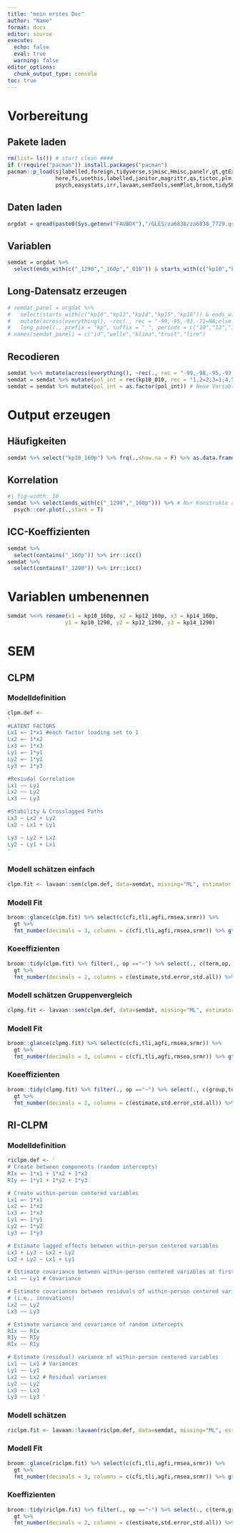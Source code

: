 ```yaml
---
title: "mein erstes Doc"
author: "Name"
format: docx
editor: source
execute: 
  echo: false
  eval: true
  warning: false
editor_options:
  chunk_output_type: console
toc: true
---
```


# Vorbereitung
## Pakete laden
```r
rm(list= ls()) # start clean ####
if (!require("pacman")) install.packages("pacman")
pacman::p_load(sjlabelled,foreign,tidyverse,sjmisc,Hmisc,panelr,gt,gtExtras,gtsummary,
               here,fs,usethis,labelled,janitor,magrittr,qs,tictoc,plm,
               psych,easystats,irr,lavaan,semTools,semPlot,broom,tidySEM)
```

## Daten laden
```r
orgdat = qread(paste0(Sys.getenv("FAUBOX"),"/GLES/za6838/za6838_7729.qs"))
```

## Variablen
```r
semdat = orgdat %>%
  select(ends_with(c("_1290","_160p","_010")) & starts_with(c("kp10","kp12","kp14")))

```

## Long-Datensatz erzeugen
```r
# semdat_panel = orgdat %>% 
#   select(starts_with(c("kp10","kp12","kp14","kp15","kp16")) & ends_with(c("_1290","_160p","_1500"))) %>% 
#   mutate(across(everything(), ~rec(., rec = "-99,-95,-93,-71=NA;else = copy"))) %>% 
#   long_panel(., prefix = "kp", suffix = "_", periods = c("10","12","14","15","16"), label_location = "beginning")
# names(semdat_panel) = c("id","welle","klima","trust","lire")
```


## Recodieren
```r
semdat %<>% mutate(across(everything(), ~rec(., rec = "-99,-98,-95,-93,-92=NA;else = copy"))) # Alles Missings ersetzen
semdat = semdat %>% mutate(pol_int = rec(kp10_010, rec = "1,2=2;3=1;4,5=0")) # Politisches Interesse zur Gruppen zusammenfassen
semdat = semdat %>% mutate(pol_int = as.factor(pol_int)) # Neue Variable als Kategoische Var. definieren
```

# Output erzeugen
## Häufigkeiten
```r
semdat %>% select("kp10_160p") %>% frq(.,show.na = F) %>% as.data.frame() %>% gt %>% gt_theme_nytimes()
```

## Korrelation
```r
#| fig-width: 10
semdat %>% select(ends_with(c("_1290","_160p"))) %>% # Nur Konstrukte auswählen
  psych::cor.plot(.,stars = T)
```


## ICC-Koeffizienten
```r
semdat %>% 
  select(contains("_160p")) %>% irr::icc()
semdat %>% 
  select(contains("_1290")) %>% irr::icc()
```
# Variablen umbenennen
```r
semdat %<>% rename(x1 = kp10_160p, x2 = kp12_160p, x3 = kp14_160p,
                  y1 = kp10_1290, y2 = kp12_1290, y3 = kp14_1290)

```

# SEM
## CLPM
### Modelldefinition
```r
clpm.def <-
'
#LATENT FACTORS
Lx1 =~ 1*x1 #each factor loading set to 1
Lx2 =~ 1*x2 
Lx3 =~ 1*x3
Ly1 =~ 1*y1
Ly2 =~ 1*y2
Ly3 =~ 1*y3

#Resiudal Correlation
Lx1 ~~ Ly1
Lx2 ~~ Ly2
Lx3 ~~ Ly3

#Stability & Crosslagged Paths
Lx3 ~ Lx2 + Ly2
Lx2 ~ Lx1 + Ly1

Ly3 ~ Ly2 + Lx2
Ly2 ~ Ly1 + Lx1
'
```

### Modell schätzen einfach
```r
clpm.fit <- lavaan::sem(clpm.def, data=semdat, missing="ML", estimator = "MLR",mimic="Mplus", meanstructure = T, int.ov.free = T)
```

### Modell Fit
```r
broom::glance(clpm.fit) %>% select(c(cfi,tli,agfi,rmsea,srmr)) %>% 
  gt %>%
  fmt_number(decimals = 3, columns = c(cfi,tli,agfi,rmsea,srmr)) %>% gt_theme_nytimes()
```

### Koeeffizienten
```r
broom::tidy(clpm.fit) %>% filter(., op =="~") %>% select(., c(term,op, estimate,std.error,p.value,std.all)) %>% 
  gt %>% 
  fmt_number(decimals = 2, columns = c(estimate,std.error,std.all)) %>% fmt_number(decimals = 3, columns = p.value)
```

### Modell schätzen Gruppenvergleich
```r
clpmg.fit <- lavaan::sem(clpm.def, data=semdat, missing="ML", estimator = "MLR",mimic="Mplus", meanstructure = T, int.ov.free = T, group="pol_int")
```

### Modell Fit
```r
broom::glance(clpmg.fit) %>% select(c(cfi,tli,agfi,rmsea,srmr)) %>% 
  gt %>%
  fmt_number(decimals = 3, columns = c(cfi,tli,agfi,rmsea,srmr)) %>% gt_theme_nytimes()
```

### Koeeffizienten
```r
broom::tidy(clpmg.fit) %>% filter(., op =="~") %>% select(., c(group,term,op, estimate,std.error,p.value,std.all)) %>% 
  gt %>% 
  fmt_number(decimals = 2, columns = c(estimate,std.error,std.all)) %>% fmt_number(decimals = 3, columns = p.value) %>% gt_split(row_every_n = 8)
```


## RI-CLPM
### Modelldefinition
```r
riclpm.def <- '
# Create between components (random intercepts)
RIx =~ 1*x1 + 1*x2 + 1*x3
RIy =~ 1*y1 + 1*y2 + 1*y3

# Create within-person centered variables
Lx1 =~ 1*x1
Lx2 =~ 1*x2
Lx3 =~ 1*x3 
Ly1 =~ 1*y1
Ly2 =~ 1*y2
Ly3 =~ 1*y3

# Estimate lagged effects between within-person centered variables
Lx3 + Ly3 ~ Lx2 + Ly2
Lx2 + Ly2 ~ Lx1 + Ly1

# Estimate covariance between within-person centered variables at first wave
Lx1 ~~ Ly1 # Covariance

# Estimate covariances between residuals of within-person centered variables 
# (i.e., innovations)
Lx2 ~~ Ly2
Lx3 ~~ Ly3

# Estimate variance and covariance of random intercepts
RIx ~~ RIx
RIy ~~ RIy
RIx ~~ RIy

# Estimate (residual) variance of within-person centered variables
Lx1 ~~ Lx1 # Variances
Ly1 ~~ Ly1 
Lx2 ~~ Lx2 # Residual variances
Ly2 ~~ Ly2 
Lx3 ~~ Lx3 
Ly3 ~~ Ly3 '

```

### Modell schätzen
```r
riclpm.fit <- lavaan::lavaan(riclpm.def, data=semdat, missing="ML", estimator = "MLR", meanstructure = T, int.ov.free = T)

```

### Modell Fit
```r
broom::glance(riclpm.fit) %>% select(c(cfi,tli,agfi,rmsea,srmr)) %>% 
  gt %>%
  fmt_number(decimals = 3, columns = c(cfi,tli,agfi,rmsea,srmr)) %>% gt_theme_nytimes()
```


### Koeffizienten
```r

broom::tidy(riclpm.fit) %>% filter(., op =="~") %>% select(., c(term,group, op, estimate,std.error,p.value,std.all)) %>% 
  gt %>% 
  fmt_number(decimals = 2, columns = c(estimate,std.error,std.all)) %>% fmt_number(decimals = 3, columns = p.value)
```
